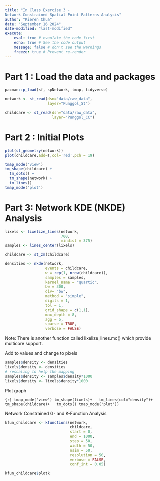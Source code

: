 ```yaml
---
title: "In Class Exercise 3 - 
Network Constrained Spatial Point Patterns Analysis"
author: "Kieren Chua"
date: "September 16 2024"
date-modified: "last-modified"
execute: 
    eval: true # evaulate the code first
    echo: true # See the code output
    message: false # don't see the warnings
    freeze: true # Prevent re-render
---
```


# Part 1 : Load the data and packages

```r
pacman::p_load(sf, spNetwork, tmap, tidyverse)
```

```r
network <- st_read(dsn="data/raw_data", 
                   layer="Punggol_St")
```

```r
childcare <- st_read(dsn="data/raw_data",
                     layer="Punggol_CC")
```

# Part 2 : Initial Plots

```r
plot(st_geometry(network))
plot(childcare,add=T,col='red',pch = 19)
```

```r
tmap_mode('view')
tm_shape(childcare) + 
  tm_dots() + 
  tm_shape(network) +
  tm_lines()
tmap_mode('plot')
```

# Part 3: Network KDE (NKDE) Analysis

```r
lixels <- lixelize_lines(network, 
                         700, 
                         mindist = 375)
samples <- lines_center(lixels) 
```

```r
childcare <- st_zm(childcare)
```
```r
densities <- nkde(network, 
                  events = childcare,
                  w = rep(1, nrow(childcare)),
                  samples = samples,
                  kernel_name = "quartic",
                  bw = 300, 
                  div= "bw", 
                  method = "simple", 
                  digits = 1, 
                  tol = 1,
                  grid_shape = c(1,1), 
                  max_depth = 8,
                  agg = 5, 
                  sparse = TRUE,
                  verbose = FALSE)
```
Note: There is another function called lixelize_lines.mc() which provide multicore support.

Add to values and change to pixels

```r
samples$density <- densities
lixels$density <- densities
# rescaling to help the mapping
samples$density <- samples$density*1000
lixels$density <- lixels$density*1000
```

Plot graph

```{r]
tmap_mode('view')
tm_shape(lixels)+
  tm_lines(col="density")+
tm_shape(childcare)+
  tm_dots()
tmap_mode('plot')}
```

Network Constrained G- and K-Function Analysis

```r
kfun_childcare <- kfunctions(network, 
                             childcare,
                             start = 0, 
                             end = 1000, 
                             step = 50, 
                             width = 50, 
                             nsim = 50, 
                             resolution = 50,
                             verbose = FALSE, 
                             conf_int = 0.05)
```

```r
kfun_childcare$plotk
```
